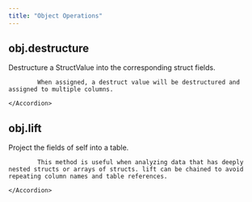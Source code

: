 ```yaml
---
title: "Object Operations"
---
```

## obj.destructure
Destructure a StructValue into the corresponding struct fields.

            When assigned, a destruct value will be destructured and assigned to multiple columns.

<Accordion title="Parameters">
    
    </Accordion>

    
## obj.lift
Project the fields of self into a table.

            This method is useful when analyzing data that has deeply nested structs or arrays of structs. lift can be chained to avoid repeating column names and table references.

<Accordion title="Parameters">
    
    </Accordion>

    
    
